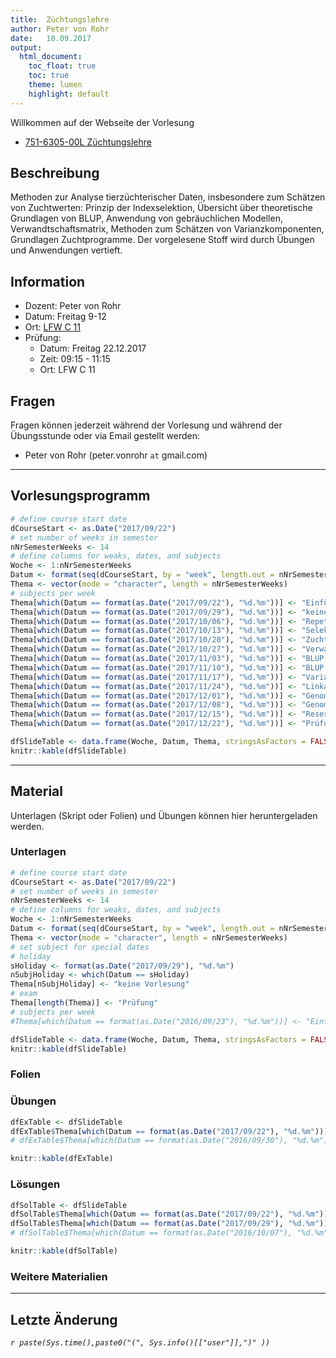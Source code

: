 ```yaml
---
title:  Züchtungslehre
author: Peter von Rohr
date:   18.09.2017
output: 
  html_document:
    toc_float: true
    toc: true
    theme: lumen
    highlight: default
---
```


Willkommen auf der Webseite der Vorlesung  

- [751-6305-00L 	Züchtungslehre](http://www.vvz.ethz.ch/Vorlesungsverzeichnis/lerneinheitPre.do?lerneinheitId=116519&semkez=2017W&lang=de)


## Beschreibung
Methoden zur Analyse tierzüchterischer Daten, insbesondere zum Schätzen von Zuchtwerten: Prinzip der Indexselektion, Übersicht über theoretische Grundlagen von BLUP, Anwendung von gebräuchlichen Modellen, Verwandtschaftsmatrix, Methoden zum Schätzen von Varianzkomponenten, Grundlagen Zuchtprogramme. Der vorgelesene Stoff wird durch Übungen und Anwendungen vertieft.


## Information
- Dozent: Peter von Rohr
- Datum: Freitag 9-12
- Ort: [LFW C 11](http://www.mapsearch.ethz.ch/map/map.do?gebaeudeMap=LFW&lang=en)
- Prüfung: 
    + Datum: Freitag 22.12.2017
    + Zeit: 09:15 - 11:15
    + Ort: LFW C 11

## Fragen
Fragen können jederzeit während der Vorlesung und während der Übungsstunde oder via Email gestellt werden: 

- Peter von Rohr (peter.vonrohr `at` gmail.com)

--------

## Vorlesungsprogramm
```r
# define course start date
dCourseStart <- as.Date("2017/09/22")
# set number of weeks in semester
nNrSemesterWeeks <- 14
# define columns for weaks, dates, and subjects
Woche <- 1:nNrSemesterWeeks
Datum <- format(seq(dCourseStart, by = "week", length.out = nNrSemesterWeeks), "%d.%m")
Thema <- vector(mode = "character", length = nNrSemesterWeeks)
# subjects per week
Thema[which(Datum == format(as.Date("2017/09/22"), "%d.%m"))] <- "Einführung, Lineare Algebra, R"
Thema[which(Datum == format(as.Date("2017/09/29"), "%d.%m"))] <- "keine Vorlesung"
Thema[which(Datum == format(as.Date("2017/10/06"), "%d.%m"))] <- "Repetition Quantitative Genetik"
Thema[which(Datum == format(as.Date("2017/10/13"), "%d.%m"))] <- "Selektionsindex"
Thema[which(Datum == format(as.Date("2017/10/20"), "%d.%m"))] <- "Zuchtwertschätzung, Selektionsindex"
Thema[which(Datum == format(as.Date("2017/10/27"), "%d.%m"))] <- "Verwandtschaft und Inzucht"
Thema[which(Datum == format(as.Date("2017/11/03"), "%d.%m"))] <- "BLUP I"
Thema[which(Datum == format(as.Date("2017/11/10"), "%d.%m"))] <- "BLUP II"
Thema[which(Datum == format(as.Date("2017/11/17"), "%d.%m"))] <- "Varianzanalyse, Varianzkomponentenschätzung "
Thema[which(Datum == format(as.Date("2017/11/24"), "%d.%m"))] <- "Linkage disequilibrium"
Thema[which(Datum == format(as.Date("2017/12/01"), "%d.%m"))] <- "Genomische Selektion "
Thema[which(Datum == format(as.Date("2017/12/08"), "%d.%m"))] <- "Genom-weite Assoziationsstudien"
Thema[which(Datum == format(as.Date("2017/12/15"), "%d.%m"))] <- "Reserve, Fragen"
Thema[which(Datum == format(as.Date("2017/12/22"), "%d.%m"))] <- "Prüfung"

dfSlideTable <- data.frame(Woche, Datum, Thema, stringsAsFactors = FALSE)
knitr::kable(dfSlideTable)
```

--------

## Material
Unterlagen (Skript oder Folien) und Übungen können hier heruntergeladen werden. 

### Unterlagen
```r
# define course start date
dCourseStart <- as.Date("2017/09/22")
# set number of weeks in semester
nNrSemesterWeeks <- 14
# define columns for weaks, dates, and subjects
Woche <- 1:nNrSemesterWeeks
Datum <- format(seq(dCourseStart, by = "week", length.out = nNrSemesterWeeks), "%d.%m")
Thema <- vector(mode = "character", length = nNrSemesterWeeks)
# set subject for special dates
# holiday
sHoliday <- format(as.Date("2017/09/29"), "%d.%m")
nSubjHoliday <- which(Datum == sHoliday)
Thema[nSubjHoliday] <- "keine Vorlesung"
# exam
Thema[length(Thema)] <- "Prüfung"
# subjects per week
#Thema[which(Datum == format(as.Date("2016/09/23"), "%d.%m"))] <- "Einführung, [Lineare Algebra](https://charlotte-ngs.github.io/LBGHS2016/w1/zl_hs_2016_course_notes_intro_lin_alg.pdf), [Einführung in R](https://charlotte-ngs.github.io/LBGHS2016/w1/zl_hs_2016_course_notes_intro_r.pdf)"

dfSlideTable <- data.frame(Woche, Datum, Thema, stringsAsFactors = FALSE)
knitr::kable(dfSlideTable)
```


### Folien



### Übungen
```r
dfExTable <- dfSlideTable
dfExTable$Thema[which(Datum == format(as.Date("2017/09/22"), "%d.%m"))] <- "keine Übung"
# dfExTable$Thema[which(Datum == format(as.Date("2016/09/30"), "%d.%m"))] <- "[Lineare Algebra](https://charlotte-ngs.github.io/LBGHS2016/w2/zl_hs_2016_ex1_w2.pdf)"

knitr::kable(dfExTable)
```


### Lösungen
```r
dfSolTable <- dfSlideTable
dfSolTable$Thema[which(Datum == format(as.Date("2017/09/22"), "%d.%m"))] <- ""
dfSolTable$Thema[which(Datum == format(as.Date("2017/09/29"), "%d.%m"))] <- ""
# dfSolTable$Thema[which(Datum == format(as.Date("2016/10/07"), "%d.%m"))] <- "[Lineare Algebra](https://charlotte-ngs.github.io/LBGHS2016/w2/zl_hs_2016_sol1_w2.pdf)"

knitr::kable(dfSolTable)
```


### Weitere Materialien

--------

## Letzte Änderung
_`r paste(Sys.time(),paste0("(", Sys.info()[["user"]],")" ))`_


